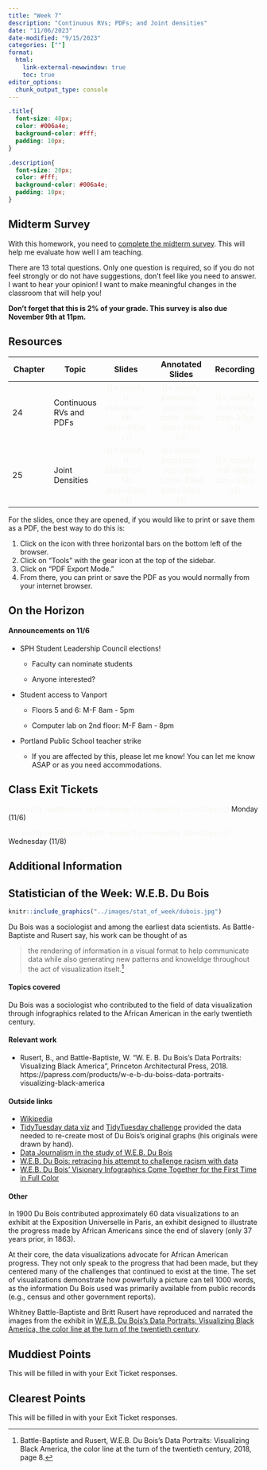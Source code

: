 ```yaml
---
title: "Week 7"
description: "Continuous RVs; PDFs; and Joint densities"
date: "11/06/2023"
date-modified: "9/15/2023"
categories: [""]
format: 
  html:
    link-external-newwindow: true
    toc: true
editor_options: 
  chunk_output_type: console
---
```


```css
.title{
  font-size: 40px;
  color: #006a4e;
  background-color: #fff;
  padding: 10px;
}

.description{
  font-size: 20px;
  color: #fff;
  background-color: #006a4e;
  padding: 10px;
}
```

::: callout-important
## Midterm Survey

With this homework, you need to [complete the midterm survey](https://forms.office.com/Pages/ResponsePage.aspx?id=V3lz4rj6fk2U9pvWr59xWFMopmPUjRtDiHLswhgacNhUN1NBV1BQQTE2WElPM0RMVkFKNjRRNkhPTS4u). This will help me evaluate how well I am teaching.

There are 13 total questions. Only one question is required, so if you do not feel strongly or do not have suggestions, don't feel like you need to answer. I want to hear your opinion! I want to make meaningful changes in the classroom that will help you! 

**Don't forget that this is 2% of your grade. This survey is also due November 9th at 11pm.**
:::

## Resources

| Chapter | Topic                   |                                Slides                                 |                                  Annotated Slides                                  |                           Recording                           |
|-------------|-------------|:-------------:|:-----------------:|:-----------:|
| 24      | Continuous RVs and PDFs | [{{< iconify ri slideshow-fill size=30px >}}]{style="color:#f8f5f0;"} | [{{< iconify pepicons-pop pen-circle-filled size=29px >}}]{style="color:#f8f5f0;"} | [{{< iconify mdi video size=34px >}}]{style="color:#f8f5f0;"} |
| 25      | Joint Densities         | [{{< iconify ri slideshow-fill size=30px >}}]{style="color:#f8f5f0;"} | [{{< iconify pepicons-pop pen-circle-filled size=29px >}}]{style="color:#f8f5f0;"} | [{{< iconify mdi video size=34px >}}]{style="color:#f8f5f0;"} |

For the slides, once they are opened, if you would like to print or save them as a PDF, the best way to do this is:

1.  Click on the icon with three horizontal bars on the bottom left of the browser.
2.  Click on "Tools" with the gear icon at the top of the sidebar.
3.  Click on "PDF Export Mode."
4.  From there, you can print or save the PDF as you would normally from your internet browser.

## On the Horizon

#### Announcements on 11/6

-   SPH Student Leadership Council elections!

    -   Faculty can nominate students

    -   Anyone interested?

-   Student access to Vanport

    -   Floors 5 and 6: M-F 8am - 5pm

    -   Computer lab on 2nd floor: M-F 8am - 8pm

-   Portland Public School teacher strike

    -   If you are affected by this, please let me know! You can let me know ASAP or as you need accommodations.

## Class Exit Tickets

[{{< iconify healthicons health-worker-form-negative size=30px >}}]{style="color:#f8f5f0;"} Monday (11/6)

[{{< iconify healthicons health-worker-form-negative size=30px >}}]{style="color:#f8f5f0;"} Wednesday (11/8)

## Additional Information

## Statistician of the Week: W.E.B. Du Bois

::: grid
::: g-col-4
```r
knitr::include_graphics("../images/stat_of_week/dubois.jpg")
```
:::

::: g-col-8
Du Bois was a sociologist and among the earliest data scientists. As Battle-Baptiste and Rusert say, his work can be thought of as

> the rendering of information in a visual format to help communicate data while also generating new patterns and knoweldge throughout the act of visualization itselt.[^1]
:::
:::

[^1]: Battle-Baptiste and Rusert, W.E.B. Du Bois's Data Portraits: Visualizing Black America, the color line at the turn of the twentieth century, 2018, page 8.

#### Topics covered

Du Bois was a sociologist who contributed to the field of data visualization through infographics related to the African American in the early twentieth century.

#### Relevant work

-   Rusert, B., and Battle-Baptiste, W. "W. E. B. Du Bois's Data Portraits: Visualizing Black America", Princeton Architectural Press, 2018. https://papress.com/products/w-e-b-du-boiss-data-portraits-visualizing-black-america

#### Outside links

-   [Wikipedia](https://en.wikipedia.org/wiki/W._E._B._Du_Bois)
-   [TidyTuesday data viz](https://github.com/rfordatascience/tidytuesday/tree/master/data/2021/2021-02-16) and [TidyTuesday challenge](https://github.com/rfordatascience/tidytuesday/tree/master/data/2021/2021-06-15) provided the data needed to re-create most of Du Bois's original graphs (his originals were drawn by hand).
-   [Data Journalism in the study of W.E.B. Du Bois](https://medium.com/nightingale/data-journalism-in-the-study-of-w-e-b-du-bois-the-negro-problem-part-2-of-4-e5ea9b976adc)
-   [W.E.B. Du Bois: retracing his attempt to challenge racism with data](https://www.theguardian.com/world/2017/feb/14/web-du-bois-racism-data-paris-african-americans-jobs)
-   [W.E.B. Du Bois' Visionary Infographics Come Together for the First Time in Full Color](https://www.smithsonianmag.com/history/first-time-together-and-color-book-displays-web-du-bois-visionary-infographics-180970826/)

#### Other

In 1900 Du Bois contributed approximately 60 data visualizations to an exhibit at the Exposition Universelle in Paris, an exhibit designed to illustrate the progress made by African Americans since the end of slavery (only 37 years prior, in 1863).

At their core, the data visualizations advocate for African American progress. They not only speak to the progress that had been made, but they centered many of the challenges that continued to exist at the time. The set of visualizations demonstrate how powerfully a picture can tell 1000 words, as the information Du Bois used was primarily available from public records (e.g., census and other government reports).

Whitney Battle-Baptiste and Britt Rusert have reproduced and narrated the images from the exhibit in [W.E.B. Du Bois's Data Portraits: Visualizing Black America, the color line at the turn of the twentieth century](https://papress.com/products/w-e-b-du-boiss-data-portraits-visualizing-black-america).

## Muddiest Points

This will be filled in with your Exit Ticket responses.

## Clearest Points

This will be filled in with your Exit Ticket responses.
